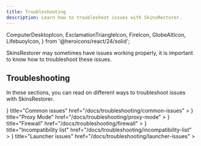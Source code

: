 ```yaml
---
title: Troubleshooting
description: Learn how to troubleshoot issues with SkinsRestorer.
---
```


  ComputerDesktopIcon,
  ExclamationTriangleIcon,
  FireIcon,
  GlobeAltIcon,
  LifebuoyIcon,
} from '@heroicons/react/24/solid';

SkinsRestorer may sometimes have issues working properly, it is important to know how to troubleshoot these issues.

## Troubleshooting

In these sections, you can read on different ways to troubleshoot issues with SkinsRestorer.

<Cards>
  <Card
    icon={<LifebuoyIcon />}
    title="Common issues"
    href="/docs/troubleshooting/common-issues"
  ></Card>
  <Card
    icon={<GlobeAltIcon />}
    title="Proxy Mode"
    href="/docs/troubleshooting/proxy-mode"
  ></Card>
  <Card
    icon={<FireIcon />}
    title="Firewall"
    href="/docs/troubleshooting/firewall"
  ></Card>
  <Card
    icon={<ExclamationTriangleIcon />}
    title="Incompatibility list"
    href="/docs/troubleshooting/incompatibility-list"
  ></Card>
  <Card
    icon={<ComputerDesktopIcon />}
    title="Launcher issues"
    href="/docs/troubleshooting/launcher-issues"
  ></Card>
</Cards>
